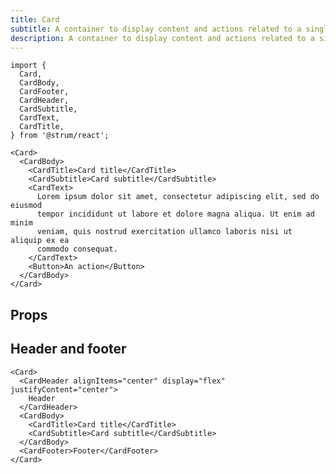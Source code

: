 ```yaml
---
title: Card
subtitle: A container to display content and actions related to a single subject
description: A container to display content and actions related to a single subject
---
```


```tsx
import {
  Card,
  CardBody,
  CardFooter,
  CardHeader,
  CardSubtitle,
  CardText,
  CardTitle,
} from '@strum/react';
```

```tsx live name="simple card"
<Card>
  <CardBody>
    <CardTitle>Card title</CardTitle>
    <CardSubtitle>Card subtitle</CardSubtitle>
    <CardText>
      Lorem ipsum dolor sit amet, consectetur adipiscing elit, sed do eiusmod
      tempor incididunt ut labore et dolore magna aliqua. Ut enim ad minim
      veniam, quis nostrud exercitation ullamco laboris nisi ut aliquip ex ea
      commodo consequat.
    </CardText>
    <Button>An action</Button>
  </CardBody>
</Card>
```

## Props

<PropsTable sourceLink={sourceLink} types={types} />

## Header and footer

```tsx live name="card header and footer"
<Card>
  <CardHeader alignItems="center" display="flex" justifyContent="center">
    Header
  </CardHeader>
  <CardBody>
    <CardTitle>Card title</CardTitle>
    <CardSubtitle>Card subtitle</CardSubtitle>
  </CardBody>
  <CardFooter>Footer</CardFooter>
</Card>
```
